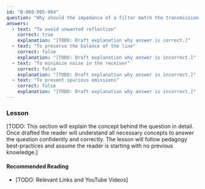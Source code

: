 ```yaml
---
id: "B-008-005-004"
question: "Why should the impedance of a filter match the transmission line where it is inserted?"
answers:
  - text: "To avoid unwanted reflection"
    correct: true
    explanation: "[TODO: Draft explanation why answer is correct.]"
  - text: "To preserve the balance of the line"
    correct: false
    explanation: "[TODO: Draft explanation why answer is incorrect.]"
  - text: "To minimize noise in the receiver"
    correct: false
    explanation: "[TODO: Draft explanation why answer is incorrect.]"
  - text: "To prevent spurious emissions"
    correct: false
    explanation: "[TODO: Draft explanation why answer is incorrect.]"
---
```


### Lesson

[TODO: This section will explain the concept behind the question in detail. Once drafted the reader will understand all necessary concepts to answer the question confidently and correctly. The lesson will follow pedagogy best-practices and assume the reader is starting with no previous knowledge.]

#### Recommended Reading

- [TODO: Relevant Links and YouTube Videos]
